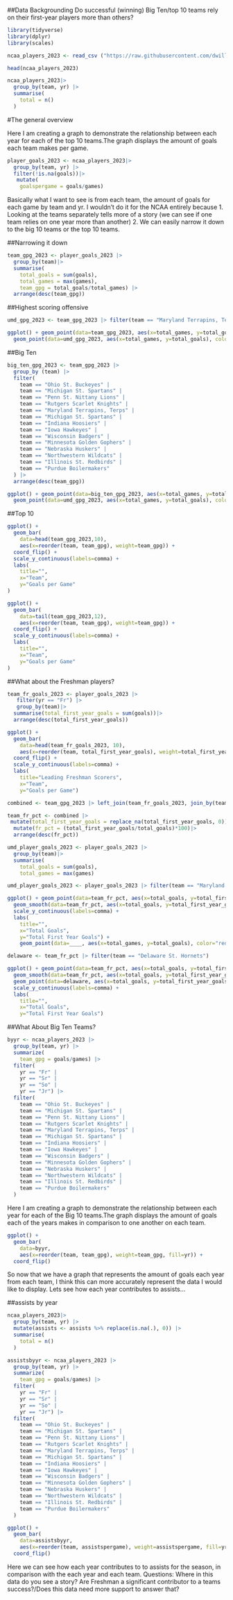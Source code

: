 ##Data Backgrounding 
Do successful (winning) Big Ten/top 10 teams rely on their first-year players more than others? 

```r
library(tidyverse)
library(dplyr)
library(scales)
```


```r
ncaa_players_2023 <- read_csv ("https://raw.githubusercontent.com/dwillis/NCAAWomensSoccerData/main/data/ncaa_womens_soccer_playerstats_2023.csv")
```

```r
head(ncaa_players_2023)
```
```r
ncaa_players_2023|>
  group_by(team, yr) |>
  summarise(
    total = n()
  ) 
```
#The general overview

Here I am creating a graph to demonstrate the relationship between each year for each of the top 10 teams.The graph displays the amount of goals each team makes per game.

```r
player_goals_2023 <- ncaa_players_2023|>
  group_by(team, yr) |>
  filter(!is.na(goals))|>
   mutate(
    goalspergame = goals/games)
```

Basically what I want to see is from each team, the amount of goals for each game by team and yr. I wouldn't do it for the NCAA entirely because 1. Looking at the teams separately tells more of a story (we can see if one team relies on one year more than another) 2. We can easily narrow it down to the big 10 teams or the top 10 teams.


##Narrowing it down
```r
team_gpg_2023 <- player_goals_2023 |>
  group_by(team)|> 
  summarise(
    total_goals = sum(goals), 
    total_games = max(games), 
    team_gpg = total_goals/total_games) |>
  arrange(desc(team_gpg))
```

##Highest scoring offensive 
```r
umd_gpg_2023 <- team_gpg_2023 |> filter(team == "Maryland Terrapins, Terps")
```

```r
ggplot() + geom_point(data=team_gpg_2023, aes(x=total_games, y=total_goals)) +
  geom_point(data=umd_gpg_2023, aes(x=total_games, y=total_goals), color="red")
```

##Big Ten

```r
big_ten_gpg_2023 <- team_gpg_2023 |>
  group_by (team) |>
  filter(
    team == "Ohio St. Buckeyes" |
    team == "Michigan St. Spartans" |
    team == "Penn St. Nittany Lions" |
    team == "Rutgers Scarlet Knights" |
    team == "Maryland Terrapins, Terps" |
    team == "Michigan St. Spartans" |
    team == "Indiana Hoosiers" |
    team == "Iowa Hawkeyes" |
    team == "Wisconsin Badgers" |
    team == "Minnesota Golden Gophers" |
    team == "Nebraska Huskers" |
    team == "Northwestern Wildcats" |
    team == "Illinois St. Redbirds" |
    team == "Purdue Boilermakers"
  ) |>
  arrange(desc(team_gpg)) 
```

```r
ggplot() + geom_point(data=big_ten_gpg_2023, aes(x=total_games, y=total_goals)) +
  geom_point(data=umd_gpg_2023, aes(x=total_games, y=total_goals), color="red")
```

##Top 10

```r
ggplot() + 
  geom_bar(
    data=head(team_gpg_2023,10), 
    aes(x=reorder(team, team_gpg), weight=team_gpg)) + 
  coord_flip() + 
  scale_y_continuous(labels=comma) + 
  labs(
    title="", 
    x="Team", 
    y="Goals per Game"
)
```

```r
ggplot() + 
  geom_bar(
    data=tail(team_gpg_2023,12), 
    aes(x=reorder(team, team_gpg), weight=team_gpg)) + 
  coord_flip() + 
  scale_y_continuous(labels=comma) + 
  labs(
    title="", 
    x="Team", 
    y="Goals per Game"
)
```

##What about the Freshman players?
```r
team_fr_goals_2023 <- player_goals_2023 |>
   filter(yr == "Fr") |>
   group_by(team)|>
  summarise(total_first_year_goals = sum(goals))|>
  arrange(desc(total_first_year_goals)) 
```



```r
ggplot() + 
  geom_bar(
    data=head(team_fr_goals_2023, 10), 
    aes(x=reorder(team, total_first_year_goals), weight=total_first_year_goals)) + 
  coord_flip() + 
  scale_y_continuous(labels=comma) + 
  labs(
    title="Leading Freshman Scorers", 
    x="Team", 
    y="Goals per Game")
```

```r
combined <- team_gpg_2023 |> left_join(team_fr_goals_2023, join_by(team))
```


```r
team_fr_pct <- combined |>
 mutate(total_first_year_goals = replace_na(total_first_year_goals, 0)) |> 
  mutate(fr_pct = (total_first_year_goals/total_goals)*100)|>
  arrange(desc(fr_pct))
```


```r
umd_player_goals_2023 <- player_goals_2023 |>
  group_by(team)|> 
  summarise(
    total_goals = sum(goals), 
    total_games = max(games)
```

```r
umd_player_goals_2023 <- player_goals_2023 |> filter(team == "Maryland Terrapins, Terps")
```

```r
ggplot() + geom_point(data=team_fr_pct, aes(x=total_goals, y=total_first_year_goals)) +
  geom_smooth(data=team_fr_pct, aes(x=total_goals, y=total_first_year_goals), method="lm") + 
  scale_y_continuous(labels=comma) + 
  labs(
    title="", 
    x="Total Goals", 
    y="Total First Year Goals") +
    geom_point(data=____, aes(x=total_games, y=total_goals), color="red")

```


```r
delaware <- team_fr_pct |> filter(team == "Delaware St. Hornets")
```

```r
ggplot() + geom_point(data=team_fr_pct, aes(x=total_goals, y=total_first_year_goals)) +
  geom_smooth(data=team_fr_pct, aes(x=total_goals, y=total_first_year_goals), method="lm") +
  geom_point(data=delaware, aes(x=total_goals, y=total_first_year_goals), color="red") + 
  scale_y_continuous(labels=comma) + 
  labs(
    title="", 
    x="Total Goals", 
    y="Total First Year Goals")
```

##What About Big Ten Teams?
```r
byyr <- ncaa_players_2023 |>
  group_by(team, yr) |>
  summarize(
    team_gpg = goals/games) |>
  filter(
    yr == "Fr" |
    yr == "Sr" |
    yr == "So" | 
    yr == "Jr") |>
  filter(
    team == "Ohio St. Buckeyes" |
    team == "Michigan St. Spartans" |
    team == "Penn St. Nittany Lions" |
    team == "Rutgers Scarlet Knights" |
    team == "Maryland Terrapins, Terps" |
    team == "Michigan St. Spartans" |
    team == "Indiana Hoosiers" |
    team == "Iowa Hawkeyes" |
    team == "Wisconsin Badgers" |
    team == "Minnesota Golden Gophers" |
    team == "Nebraska Huskers" |
    team == "Northwestern Wildcats" |
    team == "Illinois St. Redbirds" |
    team == "Purdue Boilermakers"
  )
```
Here I am creating a graph to demonstrate the relationship between each year for each of the Big 10 teams.The graph displays the amount of goals each of the years makes in comparison to one another on each team. 
```r
ggplot() + 
  geom_bar(
    data=byyr, 
    aes(x=reorder(team, team_gpg), weight=team_gpg, fill=yr)) + 
  coord_flip()
```

So now that we have a graph that represents the amount of goals each year from each team, I think this can more accurately represent the data I would like to display. Lets see how each year contributes to assists... 


##assists by year
```r
ncaa_players_2023|>
  group_by(team, yr) |>
  mutate(assists <- assists %>% replace(is.na(.), 0)) |>
  summarise(
    total = n()
  ) 
```


```r
assistsbyyr <- ncaa_players_2023 |>
  group_by(team, yr) |>
  summarize(
    team_gpg = goals/games) |>
  filter(
    yr == "Fr" |
    yr == "Sr" |
    yr == "So" | 
    yr == "Jr") |>
  filter(
    team == "Ohio St. Buckeyes" |
    team == "Michigan St. Spartans" |
    team == "Penn St. Nittany Lions" |
    team == "Rutgers Scarlet Knights" |
    team == "Maryland Terrapins, Terps" |
    team == "Michigan St. Spartans" |
    team == "Indiana Hoosiers" |
    team == "Iowa Hawkeyes" |
    team == "Wisconsin Badgers" |
    team == "Minnesota Golden Gophers" |
    team == "Nebraska Huskers" |
    team == "Northwestern Wildcats" |
    team == "Illinois St. Redbirds" |
    team == "Purdue Boilermakers"
  )
```

```r
ggplot() + 
  geom_bar(
    data=assistsbyyr, 
    aes(x=reorder(team, assistspergame), weight=assistspergame, fill=yr)) + 
  coord_flip()
```
Here we can see how each year contributes to to assists for the season, in comparison with the each year and each team. 
Questions: Where in this data do you see a story? 
Are Freshman a significant contributor to a teams success?/Does this data need more support to answer that? 


